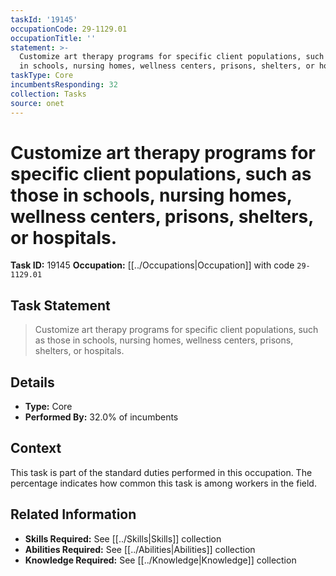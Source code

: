 ```yaml
---
taskId: '19145'
occupationCode: 29-1129.01
occupationTitle: ''
statement: >-
  Customize art therapy programs for specific client populations, such as those
  in schools, nursing homes, wellness centers, prisons, shelters, or hospitals.
taskType: Core
incumbentsResponding: 32
collection: Tasks
source: onet
---
```

# Customize art therapy programs for specific client populations, such as those in schools, nursing homes, wellness centers, prisons, shelters, or hospitals.

**Task ID:** 19145
**Occupation:** [[../Occupations|Occupation]] with code `29-1129.01`

## Task Statement

> Customize art therapy programs for specific client populations, such as those in schools, nursing homes, wellness centers, prisons, shelters, or hospitals.

## Details

- **Type:** Core
- **Performed By:** 32.0% of incumbents

## Context

This task is part of the standard duties performed in this occupation. The percentage indicates how common this task is among workers in the field.

## Related Information

- **Skills Required:** See [[../Skills|Skills]] collection
- **Abilities Required:** See [[../Abilities|Abilities]] collection
- **Knowledge Required:** See [[../Knowledge|Knowledge]] collection
